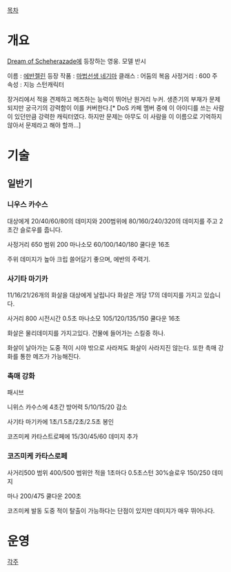 [[목차]]
= 개요 =

[[Dream of Scheherazade]]에 등장하는 영웅. 모델 반시

이름 : [[에반젤린]]
등장 작품 : [[마법선생 네기마]]
클래스 : 어둠의 복음
사정거리 : 600
주 속성 : 지능
스턴캐릭터

장거리에서 적을 견제하고 메즈하는 능력이 뛰어난 원거리 누커. 생존기의 부재가 문제되지만 궁극기의 강력함이 이를 커버한다.[* DoS 카페 멤버 중에 이 아이디를 쓰는 사람이 있던만큼 강력한 캐릭터였다. 하지만 문제는 아무도 이 사람을 이 이름으로 기억하지 않아서 문제라고 해야 할까...]

= 기술 =
== 일반기 ==
=== 니우스 카수스 ===
대상에게 20/40/60/80의 데미지와  200범위에 80/160/240/320의 데미지를 주고  2초간 슬로우를 줍니다.

사정거리 650 범위 200 마나소모 60/100/140/180 쿨다운 16초

주위 데미지가 높아 크립 쓸어담기 좋으며, 에반의 주력기.

=== 사기타 마기카 ===
11/16/21/26개의 화살을 대상에게 날립니다 화살은 개당 17의 데미지를 가지고 있습니다.

사거리 800 시전시간 0.5초 마나소모 105/120/135/150  쿨다운 16초

화살은 물리데미지를 가지고있다. 건물에 들어가는 스킬중 하나.

화살이 날아가는 도중 적이 시야 밖으로 사라져도 화살이 사라지진 않는다. 또한 촉매 강화를 통한 메즈가 가능해진다.

=== 촉매 강화 ===
패시브

니위스 카수스에 4초간 방어력 5/10/15/20 감소

사기타 마기카에 1초/1.5초/2초/2.5초 봉인

코즈미케 카타스트로페에 15/30/45/60 데미지 추가

=== 코즈미케 카타스로페 ===
사거리500  범위 400/500 범위안 적을 1초마다 0.5초스턴 30%슬로우 150/250 데미지

마나 200/475  쿨다운 200초

코즈미케 발동 도중 적이 탈출이 가능하다는 단점이 있지만 데미지가 매우 뛰어나다.

= 운영 =


[[각주]]
